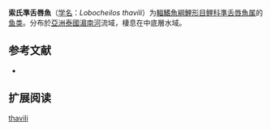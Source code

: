 {{Speciesbox
| name = 索氏準舌唇魚
| status = NE
| status_system = IUCN3.1
| image = 
| genus = Lobocheilos
| species = thavili
| authority = [[Smith|Smith]], 1945
| synonyms = *''Lobocheilus thavili'',<br /><small>Smith, 1945</small>
}}

'''索氏準舌唇魚'''（[[学名|学名]]：''Lobocheilos thavili''）为[[輻鰭魚綱|輻鰭魚綱]][[鯉形目|鯉形目]][[鲤科|鲤科]][[準舌唇魚属|準舌唇魚属]]的[[鱼类|鱼类]]。分布於[[亞洲|亞洲]][[泰國|泰國]][[湄南河|湄南河]]流域，棲息在中底層水域。

== 参考文献 ==
*{{FishBase_species|genus=Lobocheilos|species=thavili|year=2012|month=1}}

== 扩展阅读 ==
{{refbegin}}
{{wikispecies-inline|Lobocheilos |索氏準舌唇魚}}
{{refend}}
{{Taxonbar|from=Q3762997}}

[[Category:準舌唇魚属|thavili]]


{{鯉形目小作品}}